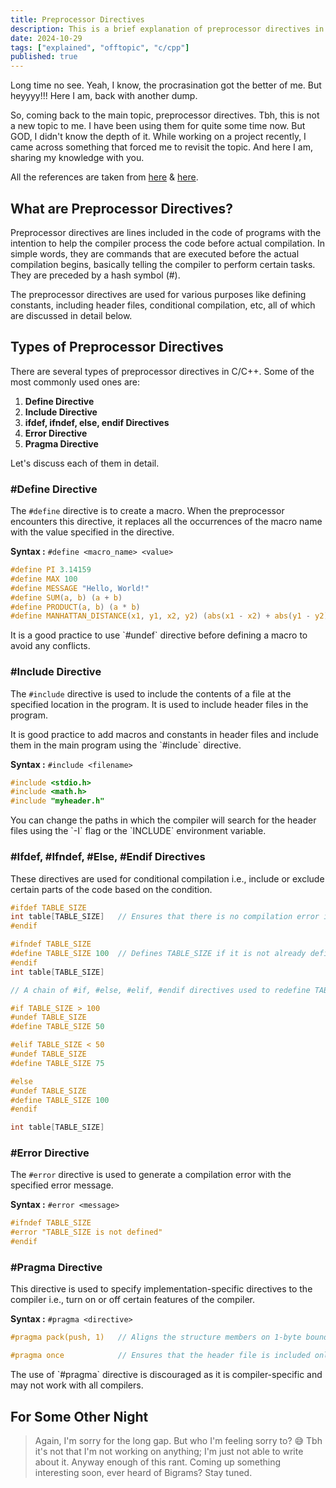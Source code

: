```yaml
---
title: Preprocessor Directives
description: This is a brief explanation of preprocessor directives in C/C++.
date: 2024-10-29
tags: ["explained", "offtopic", "c/cpp"]
published: true
---
```


Long time no see. Yeah, I know, the procrasination got the better of me. But heyyyy!!! Here I am, back with another dump.

So, coming back to the main topic, preprocessor directives. Tbh, this is not a new topic to me. I have been using them for quite some time now. But GOD, I didn't know the depth of it. While working on a project recently, I came across something that forced me to revisit the topic. And here I am, sharing my knowledge with you.

All the references are taken from [here](https://cplusplus.com/doc/tutorial/preprocessor/) & [here](https://learn.microsoft.com/en-us/cpp/preprocessor/preprocessor-directives?view=msvc-170).

## What are Preprocessor Directives?

Preprocessor directives are lines included in the code of programs with the intention to help the compiler process the code before actual compilation. In simple words, they are commands that are executed before the actual compilation begins, basically telling the compiler to perform certain tasks.
They are preceded by a hash symbol (#).

The preprocessor directives are used for various purposes like defining constants, including header files, conditional compilation, etc, all of which are discussed in detail below.

## Types of Preprocessor Directives

There are several types of preprocessor directives in C/C++. Some of the most commonly used ones are:

1. **Define Directive**
2. **Include Directive**
3. **ifdef, ifndef, else, endif Directives**
4. **Error Directive**
5. **Pragma Directive**

Let's discuss each of them in detail.

### #Define Directive

The `#define` directive is to create a macro. When the preprocessor encounters this directive, it replaces all the occurrences of the macro name with the value specified in the directive.

**Syntax :** `#define <macro_name> <value>`

```c title="#define_example.c" showLineNumbers
#define PI 3.14159
#define MAX 100
#define MESSAGE "Hello, World!"
#define SUM(a, b) (a + b)
#define PRODUCT(a, b) (a * b)
#define MANHATTAN_DISTANCE(x1, y1, x2, y2) (abs(x1 - x2) + abs(y1 - y2))
```

<Callout type = "success">
It is a good practice to use `#undef` directive before defining a macro to avoid any conflicts.
</Callout>

### #Include Directive

The `#include` directive is used to include the contents of a file at the specified location in the program. It is used to include header files in the program.

<Callout type = "success">
It is good practice to add macros and constants in header files and include them in the main program using the `#include` directive.
</Callout>

**Syntax :** `#include <filename>`

```c title="#include_example.c" showLineNumbers
#include <stdio.h>
#include <math.h>
#include "myheader.h"
```

<Callout type = "danger">
You can change the paths in which the compiler will search for the header files using the `-I` flag or the `INCLUDE` environment variable.
</Callout>

### #Ifdef, #Ifndef, #Else, #Endif Directives

These directives are used for conditional compilation i.e., include or exclude certain parts of the code based on the condition.

```c title="#ifdef_endif_example.c" showLineNumbers
#ifdef TABLE_SIZE
int table[TABLE_SIZE]   // Ensures that there is no compilation error if TABLE_SIZE is not defined
#endif
```

```c title="#ifndef_endif_example.c" showLineNumbers
#ifndef TABLE_SIZE
#define TABLE_SIZE 100  // Defines TABLE_SIZE if it is not already defined
#endif
int table[TABLE_SIZE]
```

```c title="#if_else_elif_endif_example.c" showLineNumbers
// A chain of #if, #else, #elif, #endif directives used to redefine TABLE_SIZE based on its current value

#if TABLE_SIZE > 100
#undef TABLE_SIZE
#define TABLE_SIZE 50

#elif TABLE_SIZE < 50
#undef TABLE_SIZE
#define TABLE_SIZE 75

#else
#undef TABLE_SIZE
#define TABLE_SIZE 100
#endif

int table[TABLE_SIZE]
```

### #Error Directive

The `#error` directive is used to generate a compilation error with the specified error message.

**Syntax :** `#error <message>`

```c title="#error_example.c" showLineNumbers
#ifndef TABLE_SIZE
#error "TABLE_SIZE is not defined"
#endif
```

### #Pragma Directive

This directive is used to specify implementation-specific directives to the compiler i.e., turn on or off certain features of the compiler.

**Syntax :** `#pragma <directive>`

```c title="#pragma_example.c" showLineNumbers
#pragma pack(push, 1)   // Aligns the structure members on 1-byte boundary

#pragma once            // Ensures that the header file is included only once
```

<Callout type="danger">
The use of `#pragma` directive is discouraged as it is compiler-specific and may not work with all compilers.
</Callout>

## For Some Other Night


> Again, I'm sorry for the long gap. But who I'm feeling sorry to? 😅 Tbh it's not that I'm not working on anything; I'm just not able to write about it. Anyway enough of this rant. Coming up something interesting soon, ever heard of Bigrams? Stay tuned.
